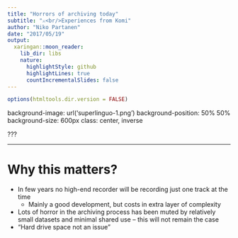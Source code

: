 ```yaml
---
title: "Horrors of archiving today"
subtitle: "⚔<br/>Experiences from Komi"
author: "Niko Partanen"
date: "2017/05/19"
output:
  xaringan::moon_reader:
    lib_dir: libs
    nature:
      highlightStyle: github
      highlightLines: true
      countIncrementalSlides: false
---
```


```r
options(htmltools.dir.version = FALSE)
```

background-image: url('superlinguo-1.png')
background-position: 50% 50%
background-size: 600px
class: center, inverse

???

---

# Why this matters?

- In few years no high-end recorder will be recording just one track at the time
    - Mainly a good development, but costs in extra layer of complexity
- Lots of horror in the archiving process has been muted by relatively small datasets and minimal shared use -- this will not remain the case
- "Hard drive space not an issue"


